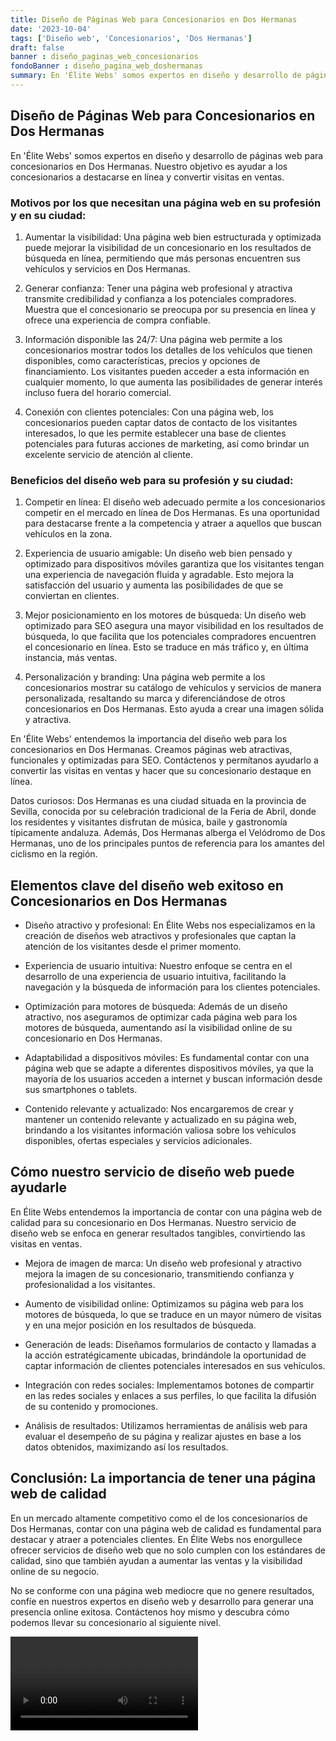 ```yaml
---
title: Diseño de Páginas Web para Concesionarios en Dos Hermanas
date: '2023-10-04'
tags: ['Diseño web', 'Concesionarios', 'Dos Hermanas']
draft: false
banner : diseño_paginas_web_concesionarios
fondoBanner : diseño_pagina_web_doshermanas
summary: En 'Élite Webs' somos expertos en diseño y desarrollo de páginas web para concesionarios en Dos Hermanas. Nuestro objetivo es ayudar a los concesionarios a destacarse en línea y convertir visitas en ventas. 
---
```


## Diseño de Páginas Web para Concesionarios en Dos Hermanas

En 'Élite Webs' somos expertos en diseño y desarrollo de páginas web para concesionarios en Dos Hermanas. Nuestro objetivo es ayudar a los concesionarios a destacarse en línea y convertir visitas en ventas. 

### Motivos por los que necesitan una página web en su profesión y en su ciudad:

1. Aumentar la visibilidad: Una página web bien estructurada y optimizada puede mejorar la visibilidad de un concesionario en los resultados de búsqueda en línea, permitiendo que más personas encuentren sus vehículos y servicios en Dos Hermanas.

2. Generar confianza: Tener una página web profesional y atractiva transmite credibilidad y confianza a los potenciales compradores. Muestra que el concesionario se preocupa por su presencia en línea y ofrece una experiencia de compra confiable.

3. Información disponible las 24/7: Una página web permite a los concesionarios mostrar todos los detalles de los vehículos que tienen disponibles, como características, precios y opciones de financiamiento. Los visitantes pueden acceder a esta información en cualquier momento, lo que aumenta las posibilidades de generar interés incluso fuera del horario comercial.

4. Conexión con clientes potenciales: Con una página web, los concesionarios pueden captar datos de contacto de los visitantes interesados, lo que les permite establecer una base de clientes potenciales para futuras acciones de marketing, así como brindar un excelente servicio de atención al cliente.

### Beneficios del diseño web para su profesión y su ciudad:

1. Competir en línea: El diseño web adecuado permite a los concesionarios competir en el mercado en línea de Dos Hermanas. Es una oportunidad para destacarse frente a la competencia y atraer a aquellos que buscan vehículos en la zona.

2. Experiencia de usuario amigable: Un diseño web bien pensado y optimizado para dispositivos móviles garantiza que los visitantes tengan una experiencia de navegación fluida y agradable. Esto mejora la satisfacción del usuario y aumenta las posibilidades de que se conviertan en clientes.

3. Mejor posicionamiento en los motores de búsqueda: Un diseño web optimizado para SEO asegura una mayor visibilidad en los resultados de búsqueda, lo que facilita que los potenciales compradores encuentren el concesionario en línea. Esto se traduce en más tráfico y, en última instancia, más ventas.

4. Personalización y branding: Una página web permite a los concesionarios mostrar su catálogo de vehículos y servicios de manera personalizada, resaltando su marca y diferenciándose de otros concesionarios en Dos Hermanas. Esto ayuda a crear una imagen sólida y atractiva.

En 'Élite Webs' entendemos la importancia del diseño web para los concesionarios en Dos Hermanas. Creamos páginas web atractivas, funcionales y optimizadas para SEO. Contáctenos y permítanos ayudarlo a convertir las visitas en ventas y hacer que su concesionario destaque en línea.

Datos curiosos: Dos Hermanas es una ciudad situada en la provincia de Sevilla, conocida por su celebración tradicional de la Feria de Abril, donde los residentes y visitantes disfrutan de música, baile y gastronomía típicamente andaluza. Además, Dos Hermanas alberga el Velódromo de Dos Hermanas, uno de los principales puntos de referencia para los amantes del ciclismo en la región.

<GifSeo />

<Cta />

## Elementos clave del diseño web exitoso en Concesionarios en Dos Hermanas

- Diseño atractivo y profesional: En Élite Webs nos especializamos en la creación de diseños web atractivos y profesionales que captan la atención de los visitantes desde el primer momento.

- Experiencia de usuario intuitiva: Nuestro enfoque se centra en el desarrollo de una experiencia de usuario intuitiva, facilitando la navegación y la búsqueda de información para los clientes potenciales.

- Optimización para motores de búsqueda: Además de un diseño atractivo, nos aseguramos de optimizar cada página web para los motores de búsqueda, aumentando así la visibilidad online de su concesionario en Dos Hermanas.

- Adaptabilidad a dispositivos móviles: Es fundamental contar con una página web que se adapte a diferentes dispositivos móviles, ya que la mayoría de los usuarios acceden a internet y buscan información desde sus smartphones o tablets.

- Contenido relevante y actualizado: Nos encargaremos de crear y mantener un contenido relevante y actualizado en su página web, brindando a los visitantes información valiosa sobre los vehículos disponibles, ofertas especiales y servicios adicionales.

## Cómo nuestro servicio de diseño web puede ayudarle

En Élite Webs entendemos la importancia de contar con una página web de calidad para su concesionario en Dos Hermanas. Nuestro servicio de diseño web se enfoca en generar resultados tangibles, convirtiendo las visitas en ventas.

- Mejora de imagen de marca: Un diseño web profesional y atractivo mejora la imagen de su concesionario, transmitiendo confianza y profesionalidad a los visitantes.

- Aumento de visibilidad online: Optimizamos su página web para los motores de búsqueda, lo que se traduce en un mayor número de visitas y en una mejor posición en los resultados de búsqueda.

- Generación de leads: Diseñamos formularios de contacto y llamadas a la acción estratégicamente ubicadas, brindándole la oportunidad de captar información de clientes potenciales interesados en sus vehículos.

- Integración con redes sociales: Implementamos botones de compartir en las redes sociales y enlaces a sus perfiles, lo que facilita la difusión de su contenido y promociones.

- Análisis de resultados: Utilizamos herramientas de análisis web para evaluar el desempeño de su página y realizar ajustes en base a los datos obtenidos, maximizando así los resultados.

## Conclusión: La importancia de tener una página web de calidad

En un mercado altamente competitivo como el de los concesionarios de Dos Hermanas, contar con una página web de calidad es fundamental para destacar y atraer a potenciales clientes. En Élite Webs nos enorgullece ofrecer servicios de diseño web que no solo cumplen con los estándares de calidad, sino que también ayudan a aumentar las ventas y la visibilidad online de su negocio.

No se conforme con una página web mediocre que no genere resultados, confíe en nuestros expertos en diseño web y desarrollo para generar una presencia online exitosa. Contáctenos hoy mismo y descubra cómo podemos llevar su concesionario al siguiente nivel.

<Video />

<CtaBot job='Concesionarios' city='Dos Hermanas'/>

<Gmaps query='Dos Hermanas+españa+maps' />